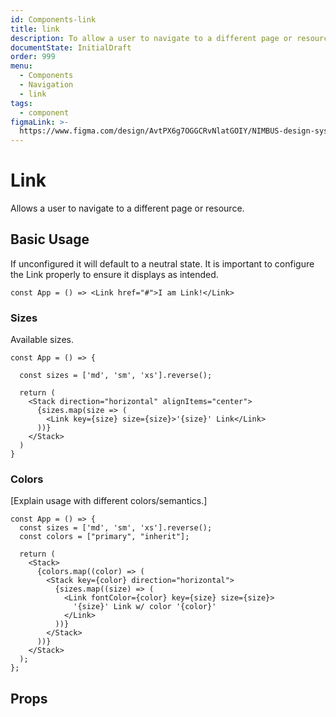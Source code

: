```yaml
---
id: Components-link
title: link
description: To allow a user to navigate to a different page or resource
documentState: InitialDraft
order: 999
menu:
  - Components
  - Navigation
  - link
tags:
  - component
figmaLink: >-
  https://www.figma.com/design/AvtPX6g7OGGCRvNlatGOIY/NIMBUS-design-system?node-id=384-5726&m=dev
---
```


# Link

Allows a user to navigate to a different page or resource.

## Basic Usage

If unconfigured it will default to a neutral state. It is important to configure
the Link properly to ensure it displays as intended.

```jsx-live
const App = () => <Link href="#">I am Link!</Link>
```

### Sizes

Available sizes.

```jsx-live
const App = () => {

  const sizes = ['md', 'sm', 'xs'].reverse();

  return (
    <Stack direction="horizontal" alignItems="center">
      {sizes.map(size => (
        <Link key={size} size={size}>'{size}' Link</Link>
      ))}
    </Stack>
  )
}
```

### Colors

[Explain usage with different colors/semantics.]

```jsx-live
const App = () => {
  const sizes = ['md', 'sm', 'xs'].reverse();
  const colors = ["primary", "inherit"];

  return (
    <Stack>
      {colors.map((color) => (
        <Stack key={color} direction="horizontal">
          {sizes.map((size) => (
            <Link fontColor={color} key={size} size={size}>
              '{size}' Link w/ color '{color}'
            </Link>
          ))}
        </Stack>
      ))}
    </Stack>
  );
};
```

## Props

<PropTable id="Link" />

